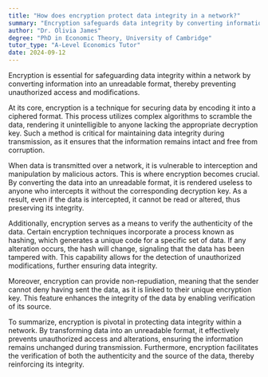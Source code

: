 ```yaml
---
title: "How does encryption protect data integrity in a network?"
summary: "Encryption safeguards data integrity by converting information into unreadable code, thereby preventing unauthorized access and alterations within a network."
author: "Dr. Olivia James"
degree: "PhD in Economic Theory, University of Cambridge"
tutor_type: "A-Level Economics Tutor"
date: 2024-09-12
---
```


Encryption is essential for safeguarding data integrity within a network by converting information into an unreadable format, thereby preventing unauthorized access and modifications.

At its core, encryption is a technique for securing data by encoding it into a ciphered format. This process utilizes complex algorithms to scramble the data, rendering it unintelligible to anyone lacking the appropriate decryption key. Such a method is critical for maintaining data integrity during transmission, as it ensures that the information remains intact and free from corruption.

When data is transmitted over a network, it is vulnerable to interception and manipulation by malicious actors. This is where encryption becomes crucial. By converting the data into an unreadable format, it is rendered useless to anyone who intercepts it without the corresponding decryption key. As a result, even if the data is intercepted, it cannot be read or altered, thus preserving its integrity.

Additionally, encryption serves as a means to verify the authenticity of the data. Certain encryption techniques incorporate a process known as hashing, which generates a unique code for a specific set of data. If any alteration occurs, the hash will change, signaling that the data has been tampered with. This capability allows for the detection of unauthorized modifications, further ensuring data integrity.

Moreover, encryption can provide non-repudiation, meaning that the sender cannot deny having sent the data, as it is linked to their unique encryption key. This feature enhances the integrity of the data by enabling verification of its source.

To summarize, encryption is pivotal in protecting data integrity within a network. By transforming data into an unreadable format, it effectively prevents unauthorized access and alterations, ensuring the information remains unchanged during transmission. Furthermore, encryption facilitates the verification of both the authenticity and the source of the data, thereby reinforcing its integrity.
    